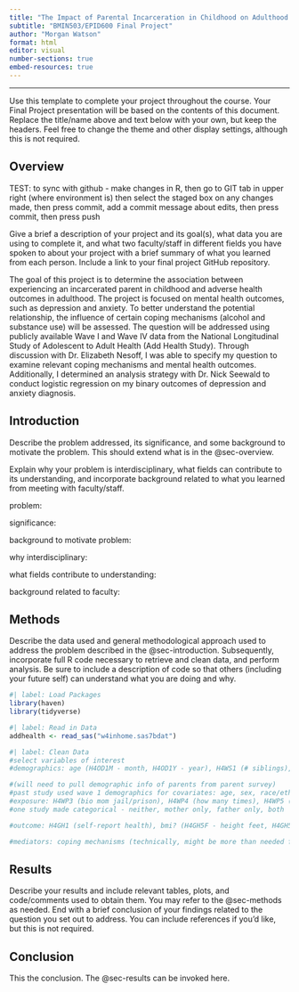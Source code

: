 ```yaml
---
title: "The Impact of Parental Incarceration in Childhood on Adulthood Coping Behaviors and Mental Health"
subtitle: "BMIN503/EPID600 Final Project"
author: "Morgan Watson"
format: html
editor: visual
number-sections: true
embed-resources: true
---
```


------------------------------------------------------------------------

Use this template to complete your project throughout the course. Your Final Project presentation will be based on the contents of this document. Replace the title/name above and text below with your own, but keep the headers. Feel free to change the theme and other display settings, although this is not required.

## Overview {#sec-overview}

TEST: to sync with github - make changes in R, then go to GIT tab in upper right (where environment is) then select the staged box on any changes made, then press commit, add a commit message about edits, then press commit, then press push

Give a brief a description of your project and its goal(s), what data you are using to complete it, and what two faculty/staff in different fields you have spoken to about your project with a brief summary of what you learned from each person. Include a link to your final project GitHub repository.

The goal of this project is to determine the association between experiencing an incarcerated parent in childhood and adverse health outcomes in adulthood. The project is focused on mental health outcomes, such as depression and anxiety. To better understand the potential relationship, the influence of certain coping mechanisms (alcohol and substance use) will be assessed. The question will be addressed using publicly available Wave I and Wave IV data from the National Longitudinal Study of Adolescent to Adult Health (Add Health Study). Through discussion with Dr. Elizabeth Nesoff, I was able to specify my question to examine relevant coping mechanisms and mental health outcomes. Additionally, I determined an analysis strategy with Dr. Nick Seewald to conduct logistic regression on my binary outcomes of depression and anxiety diagnosis.

## Introduction {#sec-introduction}

Describe the problem addressed, its significance, and some background to motivate the problem. This should extend what is in the @sec-overview.

Explain why your problem is interdisciplinary, what fields can contribute to its understanding, and incorporate background related to what you learned from meeting with faculty/staff.

problem:

significance:

background to motivate problem:

why interdisciplinary:

what fields contribute to understanding:

background related to faculty:

## Methods {#sec-methods}

Describe the data used and general methodological approach used to address the problem described in the @sec-introduction. Subsequently, incorporate full R code necessary to retrieve and clean data, and perform analysis. Be sure to include a description of code so that others (including your future self) can understand what you are doing and why.

```r
#| label: Load Packages
library(haven)
library(tidyverse)
```

```r
#| label: Read in Data
addhealth <- read_sas("w4inhome.sas7bdat")
```

```r
#| label: Clean Data
#select variables of interest
#demographics: age (H4OD1M - month, H4OD1Y - year), H4WS1 (# siblings), H4WS4 (# close friends), H4HS1 (health insurance), H4ED2 (current education), H4LM11 (working for pay 10 hrs), H4EC1 (household income)

#(will need to pull demographic info of parents from parent survey)
#past study used wave 1 demographics for covariates: age, sex, race/ethnicity, family structure, parental education, public assistance, geographic residence, parental alcoholism
#exposure: H4WP3 (bio mom jail/prison), H4WP4 (how many times), H4WP5 (your age when mom), H4WP9 (bio dad jail/prison), H4WP10 (how many times), H4WP11 (age when dad), H4WP16 (mother figure jail/prison), H4WP16 (how many times), H4WP18 (how old), H4WP30 (father figure jail/prison), H4WP31 (how many times), H4WP32 (how old)
#one study made categorical - neither, mother only, father only, both

#outcome: H4GH1 (self-report health), bmi? (H4GH5F - height feet, H4GH5I - height inches, H4GH6 - weight lbs), H4HS9 (psychological counseling), H4ID5B (high cholesterol), H4ID5C (high blood pressure), H4ID5D (diabetes), H4ID5E (heart disease), H4ID5G (migraines), H4ID5H (depression), H4ID5I (PTSD), H4ID5J (anxiety/panic), H4ID5L (ADHD), H4MH2 - H4MH6 (percieved stress?), H4MH7-H4MH8 (self-esteem), H4MH18-H4MH28 (depression scale), H4BMI (bmi), H4BMICLS (bmi classification)

#mediators: coping mechanisms (technically, might be more than needed for this project): H4GH8 (eat fast food), sleep? (H4SP..), H4SE1 (suicide ideation), H4SE2 (attempted suicide), [sexual history?], H4CJ1 (you arrested - has info on reason too if want), H4TO1 (ever smoked cig), H4TO3 (smoke regularly), H4TO33 (ever drank alcohol), H4TO36 (how many drinks have each time) - has info on behaviors while drunk, H4TO63 (prescription drugs - also broken down by type), H4TO68 (age first marijuana), H4DA23 (hours playing video games in week), H4DA24 (gambling), H4PE... (personality?), 
```

## Results {#sec-results}

Describe your results and include relevant tables, plots, and code/comments used to obtain them. You may refer to the @sec-methods as needed. End with a brief conclusion of your findings related to the question you set out to address. You can include references if you'd like, but this is not required.

## Conclusion

This the conclusion. The @sec-results can be invoked here.
